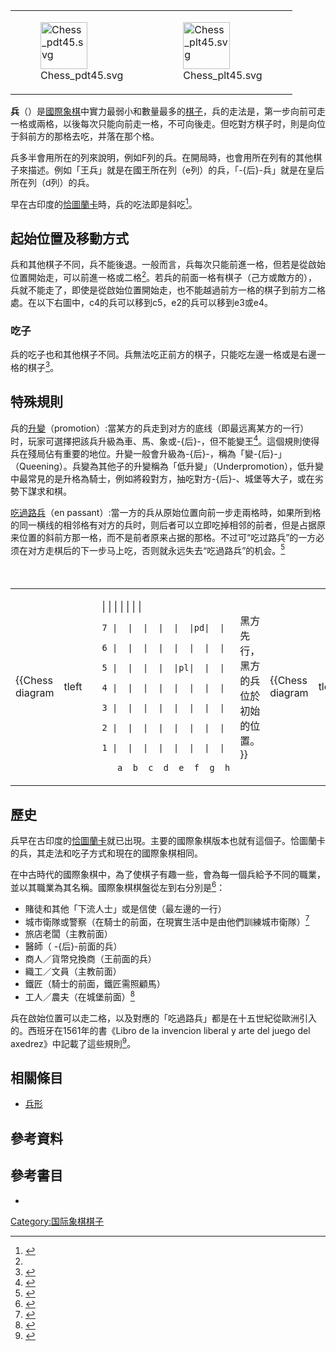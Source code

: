 {{Chess piece}}
{{Otheruses|other='''兵'''的其他含義|兵 (消歧義)}}
{| align="left"
|-
| [[File:Chess_pdt45.svg|75px]]
| [[File:Chess_plt45.svg|75px]]
|}

'''兵'''（{{lang-en|Pawn}}）是[[國際象棋|國際象棋]]中實力最弱小和數量最多的[[棋子|棋子]]，兵的走法是，第一步向前可走一格或兩格，以後每次只能向前走一格，不可向後走。但吃對方棋子时，則是向位于斜前方的那格去吃，并落在那个格。

兵多半會用所在的列來說明，例如F列的兵。在開局時，也會用所在列有的其他棋子來描述。例如「王兵」就是在國王所在列（e列）的兵，「-{后}-兵」就是在皇后所在列（d列）的兵。

早在古印度的[[恰圖蘭卡|恰圖蘭卡]]時，兵的吃法即是斜吃<ref>{{cite book |last=Pritchard |first=D. B. |editor-last=Beasley |editor-first=John |title=The Classified Encyclopedia of Chess Variants |publisher=John Beasley |year=2007 |contribution=Chaturanga |page=263 |quote=Pawns advanced one square at a time; no castling. |isbn=978-0-9555168-0-1}}</ref>。
== 起始位置及移動方式 ==
兵和其他棋子不同，兵不能後退。一般而言，兵每次只能前進一格，但若是從啟始位置開始走，可以前進一格或二格<ref name="棋牌圖書編委會2018"/>。若兵的前面一格有棋子（己方或敵方的），兵就不能走了，即使是從啟始位置開始走，也不能越過前方一格的棋子到前方二格處。在以下右圖中，c4的兵可以移到c5，e2的兵可以移到e3或e4。

{{Chess diagram
|tleft
|<!--

 8 -->|  |  |  |  |  |  |  |  <!--
 7 -->|pd|pd|pd|pd|pd|pd|pd|pd<!--
 6 -->|  |  |  |  |  |  |  |  <!--
 5 -->|  |  |  |  |  |  |  |  <!--
 4 -->|  |  |  |  |  |  |  |  <!--
 3 -->|  |  |  |  |  |  |  |  <!--
 2 -->|pl|pl|pl|pl|pl|pl|pl|pl<!--
 1 -->|  |  |  |  |  |  |  |  <!--
      a  b  c  d  e  f  g  h  
-->
|兵一開始的位置
}}
{{Chess diagram
|tleft
|
|  |  |  |  |  |  |  |  
|  |  |  |  |  |  |pd|  
|pd|  |  |  |  |  |xo|  
|xo|  |oo|  |  |  |xo|  
|  |  |pl|  |oo|  |  |  
|  |  |  |  |oo|  |  |  
|  |  |  |  |pl|  |  |  
|  |  |  |  |  |  |  |  
|若兵的前方沒有棋子，兵可以往前移動一格。若從啟始位置開始走，可以移動一格或二格。
}}
{{clear left}}

===吃子===
兵的吃子也和其他棋子不同。兵無法吃正前方的棋子，只能吃左邊一格或是右邊一格的棋子<ref name="棋牌圖書編委會2018">{{cite book|author=棋牌圖書編委會|title=國際象棋入門|url=http://books.google.com/books?id=qarODwAAQBAJ&pg=PA21|date=1 January 2018|publisher=吉林科學技術出版社|isbn=978-7-5578-2790-8|pages=20–21}}</ref>。
{{Chess diagram
|tleft
|吃子的例子
|  |  |  |  |  |  |  |  
|  |  |  |  |  |  |  |  
|  |  |rd|bd|nd|  |  |  
|  |  |  |pl|  |  |  |  
|  |  |  |  |  |  |  |  
|  |  |  |  |  |  |  |  
|  |  |  |  |  |  |  |  
|  |  |  |  |  |  |  |  
|兵可以吃城堡，也可以吃騎士，但不能吃正前方的主教
}}
{{clear left}}

== 特殊規則 ==
;兵的[[升變|升變]]（promotion）:當某方的兵走到对方的底线（即最远离某方的一行）时，玩家可選擇把該兵升級為車、馬、象或-{后}-，但不能變王<ref>{{Harvcol|Just|Burg|2003|p=16}}</ref>。這個規則使得兵在殘局佔有重要的地位。升變一般會升級為-{后}-，稱為「變-{后}-」（Queening）。兵變為其他子的升變稱為「低升變」（Underpromotion），低升變中最常見的是升格為騎士，例如將殺對方，抽吃對方-{后}-、城堡等大子，或在劣勢下謀求和棋。

;[[吃過路兵|吃過路兵]]（en passant）:當一方的兵从原始位置向前一步走兩格時，如果所到格的同一横线的相邻格有对方的兵时，则后者可以立即吃掉相邻的前者，但是占据原来位置的斜前方那一格，而不是前者原来占据的那格。不过可“吃过路兵”的一方必须在对方走棋后的下一步马上吃，否则就永远失去“吃過路兵”的机会。<ref>{{Cite web |url=http://www.fide.com/fide/handbook?id=124&view=article |title=FIDE rules (''En Passant'' is rule 3.7, part d) |accessdate=2020-08-26 |archive-date=2018-07-02 |archive-url=https://web.archive.org/web/20180702011231/http://www.fide.com/fide/handbook?id=124&view=article |dead-url=no }}</ref>
{| align="center"
|+'''“吃过路兵”的例子'''
''
|
{{Chess diagram
| tleft
| 
 

  |  |  |  |  |  |  |  |  
 7 |  |  |  |  |  |pd|  |  
 6 |  |  |  |  |  |  |  |  
 5 |  |  |  |  |pl|  |  |  
 4 |  |  |  |  |  |  |  |  
 3 |  |  |  |  |  |  |  |  
 2 |  |  |  |  |  |  |  |  
 1 |  |  |  |  |  |  |  |  
    a  b  c  d  e  f  g  h
| 黑方先行，黑方的兵位於初始的位置。
}}
|
{{Chess diagram
| tleft
| 
 

  |  |  |  |  |  |  |  |  
 7 |  |  |  |  |  |  |  |  
 6 |  |  |  |  |  |  |  |  
 5 |  |  |  |  |pl|pd|  |  
 4 |  |  |  |  |  |  |  |  
 3 |  |  |  |  |  |  |  |  
 2 |  |  |  |  |  |  |  |  
 1 |  |  |  |  |  |  |  |  
    a  b  c  d  e  f  g  h
| 黑方的兵向前走兩格從f7到f5。
}}
|
{{Chess diagram
| tleft
| 
 

  |  |  |  |  |  |  |  |  
 7 |  |  |  |  |  |  |  |  
 6 |  |  |  |  |  |pl|  |  
 5 |  |  |  |  |  |  |  |  
 4 |  |  |  |  |  |  |  |  
 3 |  |  |  |  |  |  |  |  
 2 |  |  |  |  |  |  |  |  
 1 |  |  |  |  |  |  |  |  
    a  b  c  d  e  f  g  h
| 白方吃掉黑方的兵好比黑方移到f6。
}}
|}

==歷史==
兵早在古印度的[[恰圖蘭卡|恰圖蘭卡]]就已出現。主要的國際象棋版本也就有這個子。恰圖蘭卡的兵，其走法和吃子方式和現在的國際象棋相同。

在中古時代的國際象棋中，為了使棋子有趣一些，會為每一個兵給予不同的職業，並以其職業為其名稱。國際象棋棋盤從左到右分別是<ref>{{cite web |url=http://library.thinkquest.org/C001348/international/pieces/his_pieces_en.html |title=The history of the chess pieces |publisher=Library.thinkquest.org |date= |accessdate=2013-08-12 |archive-url=https://web.archive.org/web/20121201114823/http://library.thinkquest.org/C001348/international/pieces/his_pieces_en.html |archive-date=2012-12-01 |url-status=dead |dead-url=no }}</ref>：
*賭徒和其他「下流人士」或是信使（最左邊的一行）
*城市衛隊或警察（在騎士的前面，在現實生活中是由他們訓練城市衛隊）<ref>{{Cite web |url=http://toutfait.com/duchamp.jsp?postid=919&keyword= |title=The Bachelors: Pawns in Duchamp's Great Game |accessdate=2020-08-26 |archive-date=2008-03-13 |archive-url=https://web.archive.org/web/20080313130903/http://toutfait.com/duchamp.jsp?postid=919&keyword= |dead-url=no }}</ref>
*旅店老闆（主教前面）
*醫師（ -{后}-前面的兵）
*商人／貨幣兌換商（王前面的兵）
*織工／文員（主教前面）
*鐵匠（騎士的前面，鐵匠需照顧馬）
*工人／農夫（在城堡前面）<ref name="The United States Chess Federation">{{cite web |url=http://main.uschess.org/content/view/7001/132 |title=The United States Chess Federation |publisher=Main.uschess.org |date=2013-01-23 |accessdate=2013-08-12 |archive-date=2012-03-05 |archive-url=https://web.archive.org/web/20120305162435/http://main.uschess.org/content/view/7001/132 |dead-url=no }}</ref>

兵在啟始位置可以走二格，以及對應的「吃過路兵」都是在十五世紀從歐洲引入的。西班牙{{le|國際象棋大師|chess master}}{{le|魯伊·洛佩斯·德塞古拉|Ruy López de Segura}}在1561年的書《Libro de la invencion liberal y arte del juego del axedrez》中記載了這些規則<ref name="Golombek">{{citation
 | last=Golombek | first=Harry 
 | year=1977
 | title=Golombek's Encyclopedia of Chess
 | contribution=en passant, capture
 | publisher=Crown Publishing
 | isbn=0-517-53146-1}}
</ref>{{rp|108}}。

==相關條目==
*[[兵形|兵形]]

==參考資料==
{{reflist}}
==參考書目==
*{{Citation
|last=Just|first=Tim
|last2=Burg|first2=Daniel B.
|year=2003
|title=U.S. Chess Federation's Official Rules of Chess
|edition=5th
|publisher=McKay
|isbn= 0-8129-3559-4}}
[[Category:国际象棋棋子|Category:国际象棋棋子]]